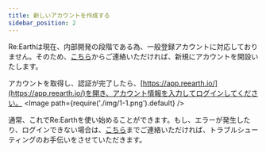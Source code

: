 ```yaml
---
title: 新しいアカウントを作成する
sidebar_position: 2
---
```


Re:Earthは現在、内部開発の段階である為、一般登録アカウントに対応しておりません。そのため、[こちら](https://docs.google.com/forms/d/e/1FAIpQLSftlA7HKfSsCHND14jERCLh3YzDETj0tU2rPVHM8McQfPHt-g/viewform)からご連絡いただければ、新規にアカウントを開設いたします。

アカウントを取得し、認証が完了したら、[https://app.reearth.io/](https://app.reearth.io/)を開き、アカウント情報を入力してログインしてください。
<Image path={require('./img/1-1.png').default} />

通常、これでRe:Earthを使い始めることができます。もし、エラーが発生したり、ログインできない場合は、[こちら](https://docs.google.com/forms/d/e/1FAIpQLSftlA7HKfSsCHND14jERCLh3YzDETj0tU2rPVHM8McQfPHt-g/formResponse)までご連絡いただければ、トラブルシューティングのお手伝いをさせていただきます。
